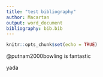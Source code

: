 ```yaml
---
title: "test bibliography"
author: Macartan
output: word_document
bibliography: bib.bib
---
```


```r
knitr::opts_chunk$set(echo = TRUE)
```

@putnam2000bowling is fantastic

yada
